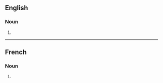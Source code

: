 ==English==

===Noun===
{{head|en|noun form}}

# {{plural of|en|intervention}}

----

==French==

===Noun===
{{head|fr|noun plural form|g=f}}

# {{plural of|fr|intervention}}